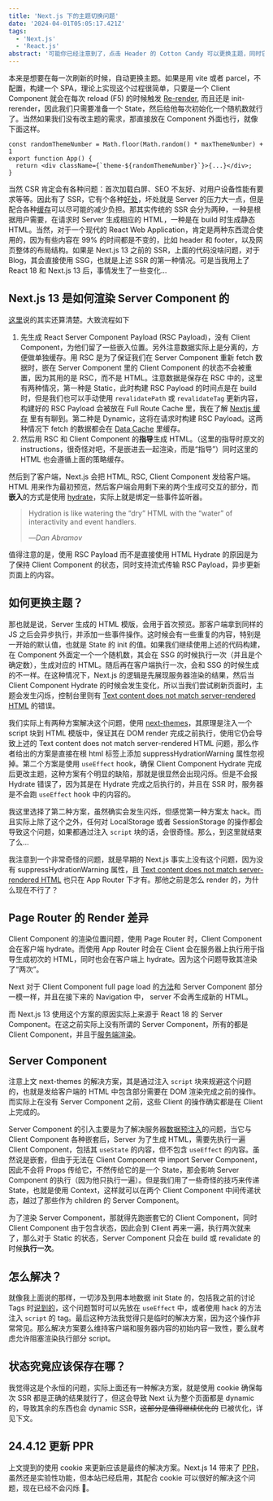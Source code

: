 ```yaml
---
title: 'Next.js 下的主题切换问题'
date: '2024-04-01T05:05:17.421Z'
tags:
  - 'Next.js'
  - 'React.js'
abstract: '可能你已经注意到了，点击 Header 的 Cotton Candy 可以更换主题，同时它会使用 LocalStorage 记住。如果我们想用 Next.js 做一个主题切换，同时能够记住，事情就会变得有点复杂，这将有关 Next.js 的 Render 方式...'
---
```


本来是想要在每一次刷新的时候，自动更换主题。如果是用 vite 或者 parcel，不配置，构建一个 SPA，理论上实现这个过程很简单，只要是一个 Client Component 就会在每次 reload (F5) 的时候触发 [Re-render](https://react.dev/learn/render-and-commit#step-1-trigger-a-render), 而且还是 init-rerender，因此我们只需要准备一个 State，然后给他每次初始化一个随机数就行了。当然如果我们没有改主题的需求，那直接放在 Component 外面也行，就像下面这样。

```TS
const randomThemeNumber = Math.floor(Math.random() * maxThemeNumber) + 1
export function App() {
  return <div className={`theme-${randomThemeNumber}`}>{...}</div>;
}
```

当然 CSR 肯定会有各种问题：首次加载白屏、SEO 不友好、对用户设备性能有要求等等。因此有了 SSR，它有个各种[好处](https://nextjs.org/docs/app/building-your-application/rendering/server-components#benefits-of-server-rendering)，坏处就是 Server 的压力大一点，但是配合各种[缓存](https://nextjs.org/docs/app/building-your-application/caching)可以尽可能的减少负担。那其实传统的 SSR 会分为两种，一种是根据用户需要，在请求时 Server 生成相应的 HTML，一种是在 build 时生成静态 HTML。当然，对于一个现代的 React Web Application，肯定是两种东西混合使用的，因为有些内容在 99% 的时间都是不变的，比如 header 和 footer，以及网页整体的布局结构。如果是 Next.js 13 之前的 SSR，上面的代码没啥问题，对于 Blog，其会直接使用 SSG，也就是上述 SSR 的第一种情况。可是当我用上了 React 18 和 Next.js 13 后，事情发生了一些变化...

## Next.js 13 是如何渲染 Server Component 的

[这里](https://nextjs.org/docs/app/building-your-application/rendering/server-components#how-are-server-components-rendered)说的其实还算清楚。大致流程如下

1. 先生成 React Server Component Payload (RSC Payload)，没有 Client Component，为他们留了一些嵌入位置。另外注意数据实际上是分离的，方便做单独缓存。用 RSC 是为了保证我们在 Server Component 重新 fetch 数据时，嵌在 Server Component 里的 Client Component 的状态不会被重置，因为其用的是 RSC，而不是 HTML。注意数据是保存在 RSC 中的，这里有两种情况，第一种是 Static，此时构建 RSC Payload 的时间点是在 build 时，但是我们也可以手动使用 `revalidatePath` 或 `revalidateTag` 更新内容，构建好的 RSC Payload 会被放在 Full Route Cache 里，我在了解 [Nextjs 缓存](/posts/2024-05-07-from-next-cache-to-performance#路由下的缓存) 里有有聊到。第二种是 Dynamic，这将在请求时构建 RSC Payload。这两种情况下 fetch 的数据都会在 [Data Cache](/posts/2024-05-07-from-next-cache-to-performance#持久化缓存) 里缓存。
2. 然后用 RSC 和 Client Component 的**指导**生成 HTML。（这里的指导时原文的 instructions，很奇怪对吧，不是嵌进去一起渲染，而是“指导”）同时这里的 HTML 也会遵循上面的策略缓存。

然后到了客户端，Next.js 会把 HTML, RSC, Client Component 发给客户端。HTML 用来作为最初预览，然后客户端会用剩下来的两个生成可交互的部分，而**嵌入**的方式是使用 [hydrate](https://react.dev/reference/react-dom/client/hydrateRoot)，实际上就是绑定一些事件监听器。

> Hydration is like watering the “dry” HTML with the “water” of interactivity and event handlers.
>
> —<cite>Dan Abramov</cite>

值得注意的是，使用 RSC Payload 而不是直接使用 HTML Hydrate 的原因是为了保持 Client Component 的状态，同时支持流式传输 RSC Payload，异步更新页面上的内容。

## 如何更换主题？

那也就是说，Server 生成的 HTML 模版，会用于首次预览。那客户端拿到同样的 JS 之后会异步执行，并添加一些事件操作。这时候会有一些重复的内容，特别是一开始的默认值，也就是 State 的 init 的值。如果我们继续使用上述的代码构建，在 Component 外面定一个一个随机数，其会在 SSG 的时候执行一次（并且是个确定数），生成对应的 HTML。随后再在客户端执行一次，会和 SSG 的时候生成的不一样。在这种情况下，Next.js 的逻辑是先展现服务器渲染的结果，然后当 Client Component Hydrate 的时候会发生变化，所以当我们尝试刷新页面时，主题会发生闪烁，控制台里则有 [Text content does not match server-rendered HTML](https://nextjs.org/docs/messages/react-hydration-error) 的错误。

我们实际上有两种方案解决这个问题，使用 [next-themes](https://github.com/pacocoursey/next-themes)，其原理是注入一个 script 块到 HTML 模版中，保证其在 DOM render 完成之前执行，使用它仍会导致上述的 Text content does not match server-rendered HTML 问题，那么作者给出的方案是直接在根 html 标签上添加 suppressHydrationWarning 属性忽视掉。第二个方案是使用 `useEffect` hook，确保 Client Component Hydrate 完成后更改主题，这种方案有个明显的缺陷，那就是很显然会出现闪烁。但是不会报 Hydrate 错误了，因为其是在 Hydrate 完成之后执行的，并且在 SSR 时，服务器是不会跑 `useEffect` hook 中的内容的。

我这里选择了第二种方案，虽然确实会发生闪烁，但感觉第一种方案太 hack。而且实际上除了这个之外，任何对 LocalStorage 或者 SessionStorage 的操作都会导致这个问题，如果都通过注入 `script` 块的话，会很奇怪。那么，到这里就结束了么...

我注意到一个非常奇怪的问题，就是早期的 Next.js 事实上没有这个问题，因为没有 suppressHydrationWarning 属性，且 [Text content does not match server-rendered HTML](https://nextjs.org/docs/messages/react-hydration-error) 也只在 App Router 下才有。那他之前是怎么 render 的，为什么现在不行了？

## Page Router 的 Render 差异

Client Component 的渲染位置问题，使用 Page Router 时，Client Component 会在客户端 hydrate。而使用 App Router 时会在 Client 会在服务器上执行用于指导生成初次的 HTML，同时也会在客户端上 hydrate。因为这个问题导致其渲染了“两次”。

Next 对于 Client Component full page load 的[方法](https://nextjs.org/docs/app/building-your-application/rendering/client-components#how-are-client-components-rendered)和 Server Component 部分一模一样，并且在接下来的 Navigation 中， server 不会再生成新的 HTML。

而 Next.js 13 使用这个方案的原因实际上来源于 React 18 的 Server Component。在这之前实际上没有所谓的 Server Component，所有的都是 Client Component，并且于[服务端渲染](https://github.com/reactwg/server-components/discussions/4)。

## Server Component

注意上文 next-themes 的解决方案，其是通过注入 `script` 块来规避这个问题的，也就是发给客户端的 HTML 中包含部分需要在 DOM 渲染完成之前的操作。而实际上在没有 Server Component 之前，这些 Client 的操作确实都是在 Client 上完成的。

Server Component 的引入主要是为了解决服务器[数据预注入](https://www.joshwcomeau.com/react/server-components/#introduction-to-react-server-components-3)的问题，当它与 Client Component 各种嵌套后，Server 为了生成 HTML，需要先执行一遍 Client Component，包括其 `useState` 的内容，但不包含 `useEffect` 的内容。虽然说是嵌套，但由于无法在 Client Component 中 import Server Component，因此不会将 Props 传给它，不然传给它的是一个 State，那会影响 Server Component 的执行（因为他只执行一遍）。但是我们用了一些奇怪的技巧来传递 State，也就是使用 Context，这样就可以在两个 Client Component 中间传递状态，越过了那些作为 children 的 Server Component。

为了渲染 Server Component，那就得先跑嵌套它的 Client Component，同时 Client Component 由于包含状态，因此会到 Client 再来一遍，执行两次就来了，那么对于 Static 的状态，Server Component 只会在 build 或 revalidate 的时候**执行一次**。

## 怎么解决？

就像我上面说的那样，一切涉及到用本地数据 init State 的，包括我之前的讨论 Tags 时[说到的](/posts/2024-03-29-blog-tags)，这个问题暂时可以先放在 `useEffect` 中，或者使用 hack 的方法注入 `script` 的 tag。最后这种方法我觉得只是临时的解决方案，因为这个操作非常常见。那么解决方案要么维持客户端和服务器内容的初始内容一致性，要么就考虑允许阻塞渲染执行部分 script。

## 状态究竟应该保存在哪？

我觉得这是个永恒的问题，实际上面还有一种解决方案，就是使用 cookie 确保每次 SSR 都是正确的结果就行了，但这会导致 Next 认为整个页面都是 dynamic 的，导致其余的东西也会 dynamic SSR，~~这部分是值得继续优化的~~ 已被优化，详见下文。

## 24.4.12 更新 PPR

上文提到的使用 cookie 来更新应该是最终的解决方案。Next.js 14 带来了 [PPR](https://nextjs.org/learn/dashboard-app/partial-prerendering)，虽然还是实验性功能，但本站已经启用，其配合 cookie 可以很好的解决这个问题，现在已经不会闪烁 🎉。